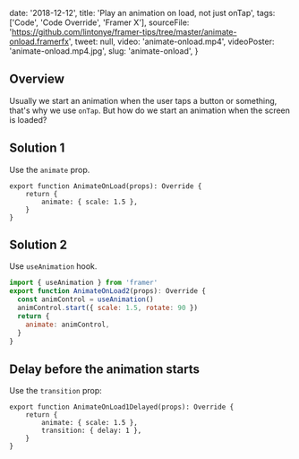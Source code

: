 
  date: '2018-12-12',
  title: 'Play an animation on load, not just onTap',
  tags: ['Code', 'Code Override', 'Framer X'],
  sourceFile:
    'https://github.com/lintonye/framer-tips/tree/master/animate-onload.framerfx',
  tweet: null,
  video: 'animate-onload.mp4',
  videoPoster: 'animate-onload.mp4.jpg',
  slug: 'animate-onload',
}


## Overview

Usually we start an animation when the user taps a button or something, that's why we use `onTap`. But how do we start an animation when the screen is loaded?

## Solution 1

Use the `animate` prop.

```jsx{3}
export function AnimateOnLoad(props): Override {
    return {
        animate: { scale: 1.5 },
    }
}
```

## Solution 2

Use `useAnimation` hook.

```jsx
import { useAnimation } from 'framer'
export function AnimateOnLoad2(props): Override {
  const animControl = useAnimation()
  animControl.start({ scale: 1.5, rotate: 90 })
  return {
    animate: animControl,
  }
}
```

## Delay before the animation starts

Use the `transition` prop:

```jsx{4}
export function AnimateOnLoad1Delayed(props): Override {
    return {
        animate: { scale: 1.5 },
        transition: { delay: 1 },
    }
}
```
